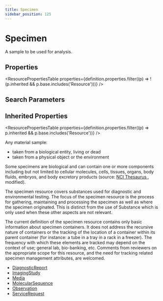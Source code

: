 ```yaml
---
title: Specimen
sidebar_position: 125
---
```



# Specimen

A sample to be used for analysis.

<Tabs queryString="section">
  <TabItem value="schema" label="Schema" default>

## Properties

<ResourcePropertiesTable
  properties={definition.properties.filter((p) => !(p.inherited && p.base.includes('Resource')))}
/>

## Search Parameters

<SearchParamsTable searchParams={definition.searchParameters} />

## Inherited Properties

<ResourcePropertiesTable properties={definition.properties.filter((p) => p.inherited && p.base.includes('Resource'))} />

  </TabItem>
  <TabItem value="usage" label="Usage">
<div> <a name="scope"></a> <p>Any material sample:</p> <ul> <li>taken from a biological entity, living or dead</li> <li>taken from a physical object or the environment</li> </ul> <p> Some specimens are biological and can contain one or more components including but not limited to cellular molecules, cells, tissues, organs, body fluids, embryos, and body excretory products (source: <a href="http://ncit.nci.nih.gov/">NCI Thesaurus </a>, modified). </p> <p>The specimen resource covers substances used for diagnostic and environmental testing. The focus of the specimen resource   is the process for gathering, maintaining and processing the specimen as well as where the specimen originated.   This is distinct from the use of <Link to="/docs/api/fhir/resources/substance">Substance</Link> which is only used when these other aspects are not relevant. </p> </div>
  </TabItem>

  <TabItem value="backgroundAndContext" label="Background and Context">
<div> <a name="bnc"></a> <p> The current definition of the specimen resource contains only basic information about specimen containers. It does not address the recursive nature of containers or the tracking of the location of a container within its parent container (for instance: a tube in a tray in a rack in a freezer). The frequency with which these elements are tracked may depend on the context of use; general lab, bio-banking, etc. Comments from reviewers on the appropriate scope for this resource, and the need for tracking related specimen management attributes, are welcomed. </p> </div>
  </TabItem>
  <TabItem value="referencedBy" label="Referenced By">
<ul><li><a href="/docs/api/fhir/resources/diagnosticreport">DiagnosticReport</a></li>
<li><a href="/docs/api/fhir/resources/imagingstudy">ImagingStudy</a></li>
<li><a href="/docs/api/fhir/resources/media">Media</a></li>
<li><a href="/docs/api/fhir/resources/molecularsequence">MolecularSequence</a></li>
<li><a href="/docs/api/fhir/resources/observation">Observation</a></li>
<li><a href="/docs/api/fhir/resources/servicerequest">ServiceRequest</a></li></ul>
  </TabItem>
</Tabs>

